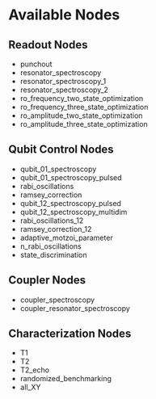 # Available Nodes

## Readout Nodes
-  punchout
-  resonator_spectroscopy
-  resonator_spectroscopy_1
-  resonator_spectroscopy_2
-  ro_frequency_two_state_optimization
-  ro_frequency_three_state_optimization
-  ro_amplitude_two_state_optimization
-  ro_amplitude_three_state_optimization

## Qubit Control Nodes
-  qubit_01_spectroscopy
-  qubit_01_spectroscopy_pulsed
-  rabi_oscillations
-  ramsey_correction
-  qubit_12_spectroscopy_pulsed
-  qubit_12_spectroscopy_multidim
-  rabi_oscillations_12
-  ramsey_correction_12
-  adaptive_motzoi_parameter
-  n_rabi_oscillations
-  state_discrimination

## Coupler Nodes
-  coupler_spectroscopy
-  coupler_resonator_spectroscopy

## Characterization Nodes
-  T1
-  T2
-  T2_echo
-  randomized_benchmarking
-  all_XY


